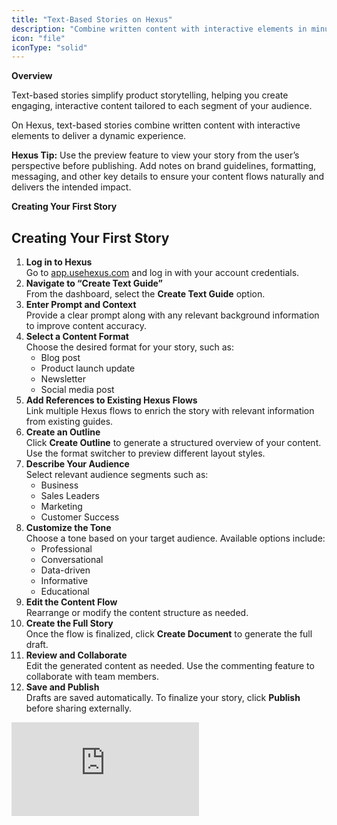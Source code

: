 ```yaml
---
title: "Text-Based Stories on Hexus"
description: "Combine written content with interactive elements in minutes"
icon: "file"
iconType: "solid"
---
```


**Overview**

Text-based stories simplify product storytelling, helping you create engaging, interactive content tailored to each segment of your audience.

On Hexus, text-based stories combine written content with interactive elements to deliver a dynamic experience.

**Hexus Tip:** Use the preview feature to view your story from the user’s perspective before publishing. Add notes on brand guidelines, formatting, messaging, and other key details to ensure your content flows naturally and delivers the intended impact.

**Creating Your First Story**

## **Creating Your First Story**

 1. **Log in to Hexus**\
    Go to [app.usehexus.com](http://app.usehexus.com) and log in with your account credentials.
 2. **Navigate to “Create Text Guide”**\
    From the dashboard, select the **Create Text Guide** option.
 3. **Enter Prompt and Context**\
    Provide a clear prompt along with any relevant background information to improve content accuracy.
 4. **Select a Content Format**\
    Choose the desired format for your story, such as:
    - Blog post
    - Product launch update
    - Newsletter
    - Social media post
 5. **Add References to Existing Hexus Flows**\
    Link multiple Hexus flows to enrich the story with relevant information from existing guides.
 6. **Create an Outline**\
    Click **Create Outline** to generate a structured overview of your content. Use the format switcher to preview different layout styles.
 7. **Describe Your Audience**\
    Select relevant audience segments such as:
    - Business
    - Sales Leaders
    - Marketing
    - Customer Success
 8. **Customize the Tone**\
    Choose a tone based on your target audience. Available options include:
    - Professional
    - Conversational
    - Data-driven
    - Informative
    - Educational
 9. **Edit the Content Flow**\
    Rearrange or modify the content structure as needed.
10. **Create the Full Story**\
    Once the flow is finalized, click **Create Document** to generate the full draft.
11. **Review and Collaborate**\
    Edit the generated content as needed. Use the commenting feature to collaborate with team members.
12. **Save and Publish**\
    Drafts are saved automatically. To finalize your story, click **Publish** before sharing externally.

<div style={{ width:"100%" }}>
<iframe src="https://app.usehexus.com/embed/98a6ccf1-2c92-43cc-9faa-aa65f1fc3a7c?refid=" style={{ width:"100%",height:"500px",border:"0" }} frameBorder="0" allowFullScreen title="Hexus Flow" />

</div>

### **Text-Based Story Elements and Features**

### Hexus offers various features for creating interactive content that resonates with your audience:

1. **Outline generation**: Create quick outlines for multiple formats and edit them easily while keeping your team in the loop
2. **Switch between multiple templates**: Create a step-by-step guide, a product update or a blog as per your customer's needs
3. **Generate content**: Get the final content designed as per the prompts, additional context and your previous Hexus guides
4. **Reference multiple Hexus flows**: Leverage past stories to maintain consistency and improve relevance.
5. **Customize tone**: Set a unique voice or tone per article, ensuring brand consistency across use cases.
6. **Custom interactions**: Add specific number selections (cards or order of the outline) or add your brand guidelines to enhance the content
7. **Image uploads**: Add any supporting image that might further add to the story

<div style={{ width:"100%" }}>
<iframe src="https://app.usehexus.com/embed/8367b1ee-3d92-4186-9f6c-88e7583f8b60?refid=" style={{ width:"100%",height:"500px",border:"0" }} frameBorder="0" allowFullScreen title="Hexus Flow" />

</div>

**Text-Based Story Applications**

Text-based stories work effectively for:

- Product tutorials
- User guides
- Complex information delivery
- Interactive experiences
- Training materials
- Onboarding sequences

**Upcoming updates:**

- AI assistant to help with inline editing
- Native embeds for external links

**FAQs**

<AccordionGroup>
  <Accordion title="1. What types of content can I create with text-based stories?" defaultOpen="false">
    You can create various content types including product tutorials, user guides, interactive experiences, and training materials. The platform is flexible enough to accommodate both simple guides and complex interactive narratives.
  </Accordion>
  <Accordion title="2. How do I preview my story before publishing it?" defaultOpen="false">
    Use the built-in preview feature to experience your story from the user's perspective. This allows you to test the flow and interaction points before sharing with your audience.
  </Accordion>
  <Accordion title="3. Can I modify my story after publishing?" defaultOpen="false">
    Yes, you can make changes to published stories. All edits will be saved as drafts until you choose to publish them again.
  </Accordion>
</AccordionGroup>